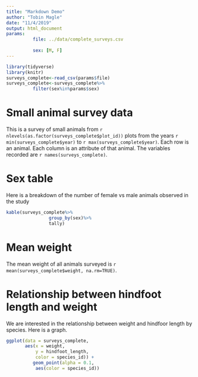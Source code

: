 ```yaml
---
title: "Markdown Demo"
author: "Tobin Magle"
date: "11/4/2019"
output: html_document
params:
          file: ../data/complete_surveys.csv
                    
          sex: [M, F]
---
```


```r
library(tidyverse)
library(knitr)
surveys_complete<-read_csv(params$file)
surveys_complete<-surveys_complete%>%
          filter(sex%in%params$sex)
```

# Small animal survey data

This is a survey of small animals from `r nlevels(as.factor(surveys_complete$plot_id))` plots
from the years `r min(surveys_complete$year)` to `r max(surveys_complete$year)`. Each row is an animal. 
Each column is an attribute of that animal. The variables recorded are `r names(surveys_complete)`.

# Sex table
Here is a breakdown of the number of female vs male animals observed in the study

```r
kable(surveys_complete%>%
                group_by(sex)%>%
                tally)
```

# Mean weight
The mean weight of all animals surveyed 
is `r mean(surveys_complete$weight, na.rm=TRUE)`.

# Relationship between hindfoot length and weight
We are interested in the relationship between weight and hindfoor length by species. Here is a graph.

```r
ggplot(data = surveys_complete, 
       aes(x = weight, 
           y = hindfoot_length, 
           color = species_id)) + 
          geom_point(alpha = 0.1,
           aes(color = species_id))
```